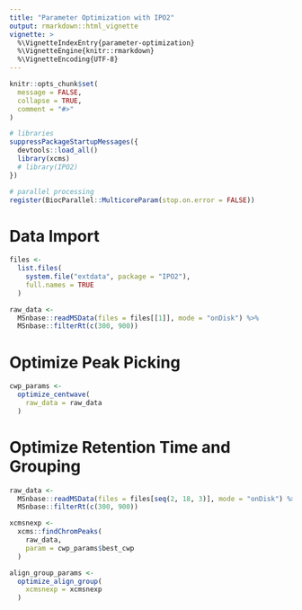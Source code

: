 ```yaml
---
title: "Parameter Optimization with IPO2"
output: rmarkdown::html_vignette
vignette: >
  %\VignetteIndexEntry{parameter-optimization}
  %\VignetteEngine{knitr::rmarkdown}
  %\VignetteEncoding{UTF-8}
---
```


```r
knitr::opts_chunk$set(
  message = FALSE,
  collapse = TRUE,
  comment = "#>"
)
```

```r
# libraries
suppressPackageStartupMessages({
  devtools::load_all()
  library(xcms)
  # library(IPO2)
})

# parallel processing
register(BiocParallel::MulticoreParam(stop.on.error = FALSE))
```

# Data Import

```r
files <- 
  list.files(
    system.file("extdata", package = "IPO2"), 
    full.names = TRUE
  )

raw_data <- 
  MSnbase::readMSData(files = files[[1]], mode = "onDisk") %>% 
  MSnbase::filterRt(c(300, 900))
```

# Optimize Peak Picking

```r
cwp_params <- 
  optimize_centwave(
    raw_data = raw_data
  )
```

# Optimize Retention Time and Grouping

```r
raw_data <- 
  MSnbase::readMSData(files = files[seq(2, 18, 3)], mode = "onDisk") %>% 
  MSnbase::filterRt(c(300, 900))
```

```r
xcmsnexp <- 
  xcms::findChromPeaks(
    raw_data,
    param = cwp_params$best_cwp
  )
```

```r
align_group_params <-
  optimize_align_group(
    xcmsnexp = xcmsnexp
  )
```



